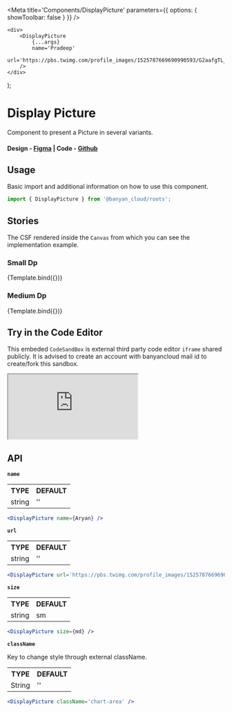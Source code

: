 

<Meta title='Components/DisplayPicture' parameters={{ options: { showToolbar: false } }} />

	<div>
		<DisplayPicture
			{...args}
			name='Pradeep'
			url='https://pbs.twimg.com/profile_images/1525787669690990593/G2aafgTL_400x400.jpg'
		/>
	</div>
);

# Display Picture

Component to present a Picture in several variants.

#### Design - [Figma](https://www.figma.com/file/e9opoAtQHBo4vFd6u0Co98/Component-Library?type=design&node-id=1-5&mode=design&t=tXbQWENNIzmFNTVU-0) | Code - [Github](https://github.com/banyandata-cloud/roots/tree/main/components/displayPicture)

## Usage

Basic import and additional information on how to use this component.

```js
import { DisplayPicture } from '@banyan_cloud/roots';
```

## Stories

The CSF rendered inside the `Canvas` from which you can see the implementation example.

### Small Dp

<Canvas>
	<Story
		name='Small Dp'
		args={{
			size: 'sm',
		}}>
		{Template.bind({})}
	</Story>
</Canvas>

### Medium Dp

<Canvas>
	<Story
		name='Medium Dp'
		args={{
			size: 'md',
		}}>
		{Template.bind({})}
	</Story>
</Canvas>

## Try in the Code Editor

This embeded `CodeSandBox` is external third party code editor `iframe` shared publicly. It is advised to create an account with banyancloud mail id to create/fork this sandbox.

<ToggleIframeContainer>
	<iframe
		src='https://codesandbox.io/s/laughing-benji-kv5vsy?file=/src/App.js'
		style={{ width: '100%', height: 500 }}
		title='xenodochial-moon-5y668f'
		allow='accelerometer; ambient-light-sensor; camera; encrypted-media; geolocation; gyroscope; hid; microphone; midi; payment; usb; vr; xr-spatial-tracking'
		sandbox='allow-forms allow-modals allow-popups allow-presentation allow-same-origin allow-scripts'></iframe>
</ToggleIframeContainer>

## API

**`name`**

<table style={{ width: '100%' }}>
	<tr>
		<th style={{ textAlign: 'left', width: '50%' }}>TYPE</th>
		<th style={{ textAlign: 'left', width: '50%' }}>DEFAULT</th>
	</tr>
	<tr>
		<td>string</td>
		<td>''</td>
	</tr>
</table>

```jsx
<DisplayPicture name={Aryan} />
```

**`url`**

<table style={{ width: '100%' }}>
	<tr>
		<th style={{ textAlign: 'left', width: '50%' }}>TYPE</th>
		<th style={{ textAlign: 'left', width: '50%' }}>DEFAULT</th>
	</tr>
	<tr>
		<td>string</td>
		<td>''</td>
	</tr>
</table>

```jsx
<DisplayPicture url='https://pbs.twimg.com/profile_images/1525787669690990593/G2aafgTL_400x400.jpg' />
```

**`size`**

<table style={{ width: '100%' }}>
	<tr>
		<th style={{ textAlign: 'left', width: '50%' }}>TYPE</th>
		<th style={{ textAlign: 'left', width: '50%' }}>DEFAULT</th>
	</tr>
	<tr>
		<td>string</td>
		<td>sm</td>
	</tr>
</table>

```jsx
<DisplayPicture size={md} />
```

**`className`**

Key to change style through external className.

<table style={{ width: '100%' }}>
	<tr>
		<th style={{ textAlign: 'left', width: '50%' }}>TYPE</th>
		<th style={{ textAlign: 'left', width: '50%' }}>DEFAULT</th>
	</tr>
	<tr>
		<td>String</td>
		<td>''</td>
	</tr>
</table>

```jsx
<DisplayPicture className='chart-area' />
```
